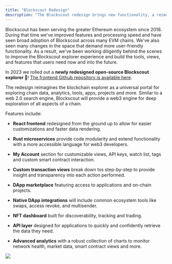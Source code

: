 ```yaml
---
title: "Blockscout Redesign"
description: "The Blockscout redesign brings new functionality, a reimagined UI and many more optimizations to the #1 open-source block explorer."
---
```


Blockscout has been serving the greater Ethereum ecosystem since 2018. During that time we've improved features and processing speed and have seen broad adoption of Blockscout across many EVM chains. We've also seen many changes in the space that demand more user-friendly functionality. As a result, we've been working diligently behind the scenes to improve the Blockscout explorer experience and build the tools, views, and features that users need now and into the future.

In 2023 we rolled out a **newly redesigned open-source Blockscout explorer 🎉**! [The frontend Github repository is available here](https://github.com/blockscout/frontend).

The redesign reimagines the blockchain explorer as a universal portal for exploring chain data, analytics, tools, apps, projects and more. Similar to a web 2.0 search engine, Blockscout will provide a web3 engine for deep exploration of all aspects of a chain.

Features include:

* **React frontend** redesigned from the ground up to allow for easier customizations and faster data rendering.

* **Rust microservices** provide code modularity and extend functionality with a more accessible language for web3 developers.

* **My Account** section for customizable views, API keys, watch list, tags and custom smart contract interaction.

* **Custom transaction views** break down txs step-by-step to provide insight and transparency into each action performed.

* **DApp marketplace** featuring access to applications and on-chain projects.

* **Native DApp integrations** will include common ecosystem tools like swaps, access revoke, and multisender.

* **NFT dashboard** built for discoverability, tracking and trading.

* **API layer** designed for applications to quickly and confidently retrieve the data they need.

* **Advanced analytics** with a robust collection of charts to monitor network health, market data, smart contract views and more.

<Frame caption="New UI homepage">
  <img src="/images/f7b2465d-image.jpeg" />
</Frame>



